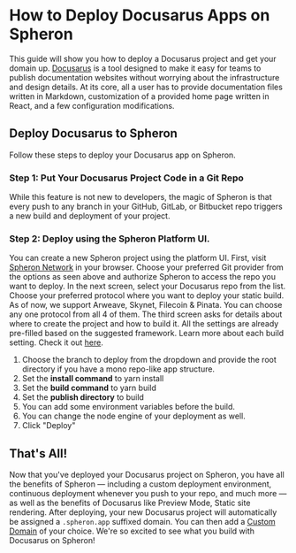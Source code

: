 
# How to Deploy Docusarus Apps on Spheron

This guide will show you how to deploy a Docusarus project and get your domain up.
[Docusarus](https://docusaurus.io/) is a tool designed to make it easy for teams to publish documentation websites without worrying about the infrastructure and design details. At its core, all a user has to provide documentation files written in Markdown, customization of a provided home page written in React, and a few configuration modifications.

## Deploy Docusarus to Spheron

Follow these steps to deploy your Docusarus app on Spheron.

### Step 1: Put Your Docusarus Project Code in a Git Repo

While this feature is not new to developers, the magic of Spheron is that every push to any branch in your GitHub, GitLab, or Bitbucket repo triggers a new build and deployment of your project.

### Step 2: Deploy using the Spheron Platform UI.

You can create a new Spheron project using the platform UI. First, visit [Spheron Network](https://app.spheron.network/) in your browser.
Choose your preferred Git provider from the options as seen above and authorize Spheron to access the repo you want to deploy.
In the next screen, select your Docusarus repo from the list.
Choose your preferred protocol where you want to deploy your static build. As of now, we support Arweave, Skynet, Filecoin & Pinata. You can choose any one protocol from all 4 of them.
The third screen asks for details about where to create the project and how to build it. All the settings are already pre-filled based on the suggested framework. Learn more about each build setting. Check it out [here](https://docs.spheron.network/deployments/get-started#configuring-the-deployment).

1. Choose the branch to deploy from the dropdown and provide the root directory if you have a mono repo-like app structure.
2. Set the **install command** to yarn install
3. Set the **build command** to yarn build
4. Set the **publish directory** to build
5. You can add some environment variables before the build.
6. You can change the node engine of your deployment as well.
7. Click "Deploy"

## That's All!

Now that you've deployed your Docusarus project on Spheron, you have all the benefits of Spheron — including a custom deployment environment, continuous deployment whenever you push to your repo, and much more — as well as the benefits of Docusarus like Preview Mode, Static site rendering.
After deploying, your new Docusarus project will automatically be assigned a `.spheron.app` suffixed domain. You can then add a [Custom Domain](https://docs.spheron.network/domain-and-https/centralized-domain/attach-domain) of your choice.
We're so excited to see what you build with Docusarus on Spheron!

<Navigation name="Deploy Docusarus App" />
